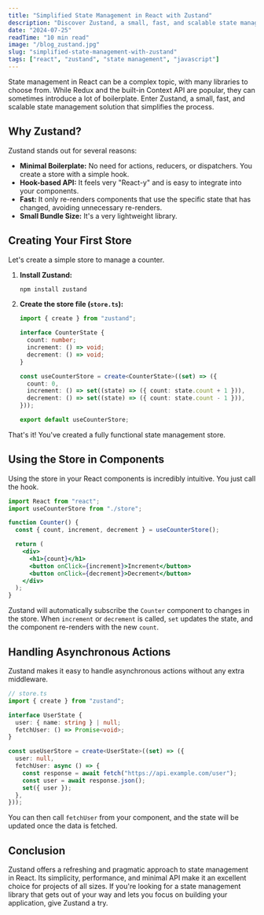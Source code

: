 ```yaml
---
title: "Simplified State Management in React with Zustand"
description: "Discover Zustand, a small, fast, and scalable state management solution for React. Learn how to manage your application's state with minimal boilerplate."
date: "2024-07-25"
readTime: "10 min read"
image: "/blog_zustand.jpg"
slug: "simplified-state-management-with-zustand"
tags: ["react", "zustand", "state management", "javascript"]
---
```


State management in React can be a complex topic, with many libraries to choose from. While Redux and the built-in Context API are popular, they can sometimes introduce a lot of boilerplate. Enter Zustand, a small, fast, and scalable state management solution that simplifies the process.

## Why Zustand?

Zustand stands out for several reasons:

- **Minimal Boilerplate:** No need for actions, reducers, or dispatchers. You create a store with a simple hook.
- **Hook-based API:** It feels very "React-y" and is easy to integrate into your components.
- **Fast:** It only re-renders components that use the specific state that has changed, avoiding unnecessary re-renders.
- **Small Bundle Size:** It's a very lightweight library.

## Creating Your First Store

Let's create a simple store to manage a counter.

1.  **Install Zustand:**
    ```bash
    npm install zustand
    ```
2.  **Create the store file (`store.ts`):**

    ```typescript
    import { create } from "zustand";

    interface CounterState {
      count: number;
      increment: () => void;
      decrement: () => void;
    }

    const useCounterStore = create<CounterState>((set) => ({
      count: 0,
      increment: () => set((state) => ({ count: state.count + 1 })),
      decrement: () => set((state) => ({ count: state.count - 1 })),
    }));

    export default useCounterStore;
    ```

That's it! You've created a fully functional state management store.

## Using the Store in Components

Using the store in your React components is incredibly intuitive. You just call the hook.

```jsx
import React from "react";
import useCounterStore from "./store";

function Counter() {
  const { count, increment, decrement } = useCounterStore();

  return (
    <div>
      <h1>{count}</h1>
      <button onClick={increment}>Increment</button>
      <button onClick={decrement}>Decrement</button>
    </div>
  );
}
```

Zustand will automatically subscribe the `Counter` component to changes in the store. When `increment` or `decrement` is called, `set` updates the state, and the component re-renders with the new `count`.

## Handling Asynchronous Actions

Zustand makes it easy to handle asynchronous actions without any extra middleware.

```typescript
// store.ts
import { create } from "zustand";

interface UserState {
  user: { name: string } | null;
  fetchUser: () => Promise<void>;
}

const useUserStore = create<UserState>((set) => ({
  user: null,
  fetchUser: async () => {
    const response = await fetch("https://api.example.com/user");
    const user = await response.json();
    set({ user });
  },
}));
```

You can then call `fetchUser` from your component, and the state will be updated once the data is fetched.

## Conclusion

Zustand offers a refreshing and pragmatic approach to state management in React. Its simplicity, performance, and minimal API make it an excellent choice for projects of all sizes. If you're looking for a state management library that gets out of your way and lets you focus on building your application, give Zustand a try.

